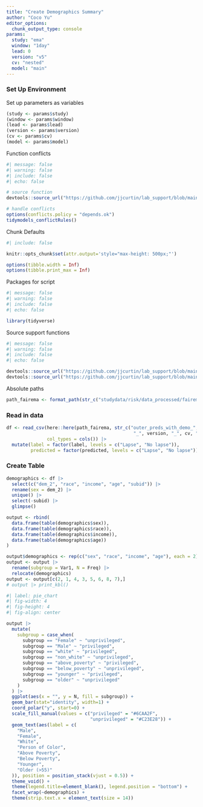 ```yaml
---
title: "Create Demographics Summary"
author: "Coco Yu"
editor_options:
  chunk_output_type: console
params:
  study: "ema"
  window: "1day"
  lead: 0
  version: "v5"
  cv: "nested"
  model: "main"
---
```


### Set Up Environment

Set up parameters as variables
```r
(study <- params$study)
(window <- params$window)
(lead <- params$lead)
(version <- params$version)
(cv <- params$cv)
(model <- params$model)
```

Function conflicts
```r
#| message: false
#| warning: false
#| include: false
#| echo: false

# source function
devtools::source_url("https://github.com/jjcurtin/lab_support/blob/main/fun_ml.R?raw=true")

# handle conflicts
options(conflicts.policy = "depends.ok")
tidymodels_conflictRules()
```

Chunk Defaults
```r
#| include: false

knitr::opts_chunk$set(attr.output='style="max-height: 500px;"')

options(tibble.width = Inf)
options(tibble.print_max = Inf)
```

Packages for script
```r
#| message: false
#| warning: false
#| include: false
#| echo: false

library(tidyverse)
```

Source support functions
```r
#| message: false
#| warning: false
#| include: false
#| echo: false

devtools::source_url("https://github.com/jjcurtin/lab_support/blob/main/format_path.R?raw=true")
devtools::source_url("https://github.com/jjcurtin/lab_support/blob/main/fun_eda.R?raw=true")
```

Absolute paths
```r
path_fairema <- format_path(str_c("studydata/risk/data_processed/fairema"))
```

### Read in data

```r
df <- read_csv(here::here(path_fairema, str_c("outer_preds_with_demo_", window, "_", lead,
                                               "_", version, "_", cv, "_", model, ".csv")),
               col_types = cols()) |> 
  mutate(label = factor(label, levels = c("Lapse", "No lapse")),
         predicted = factor(predicted, levels = c("Lapse", "No lapse"))) |> glimpse()
```

### Create Table
```r
demographics <- df |> 
  select(c("dem_2", "race", "income", "age", "subid")) |> 
  rename(sex = dem_2) |>
  unique() |> 
  select(-subid) |> 
  glimpse()
```

```r
output <- rbind(
  data.frame(table(demographics$sex)),
  data.frame(table(demographics$race)),
  data.frame(table(demographics$income)),
  data.frame(table(demographics$age))
)

output$demographics <- rep(c("sex", "race", "income", "age"), each = 2)
output <- output |> 
  rename(subgroup = Var1, N = Freq) |> 
  relocate(demographics)
output <- output[c(2, 1, 4, 3, 5, 6, 8, 7),]
# output |> print_kbl()
```


```r
#| label: pie_chart
#| fig-width: 4
#| fig-height: 4
#| fig-align: center

output |> 
  mutate(
    subgroup = case_when(
      subgroup == "Female" ~ "unprivileged",
      subgroup == "Male" ~ "privileged",
      subgroup == "white" ~ "privileged",
      subgroup == "non_white" ~ "unprivileged",
      subgroup == "above_poverty" ~ "privileged",
      subgroup == "below_poverty" ~ "unprivileged",
      subgroup == "younger" ~ "privileged",
      subgroup == "older" ~ "unprivileged"
    )
  ) |> 
  ggplot(aes(x = "", y = N, fill = subgroup)) + 
  geom_bar(stat="identity", width=1) +
  coord_polar("y", start=0) +
  scale_fill_manual(values = c("privileged" = "#6CAA2F",
                               "unprivileged" = "#C23E28")) +
  geom_text(aes(label = c(
    "Male",
    "Female",
    "White",
    "Person of Color",
    "Above Poverty",
    "Below Poverty",
    "Younger",
    "Older (>55)"
  )), position = position_stack(vjust = 0.5)) +
  theme_void() +
  theme(legend.title=element_blank(), legend.position = "bottom") +
  facet_wrap(~demographics) +
  theme(strip.text.x = element_text(size = 14))
```